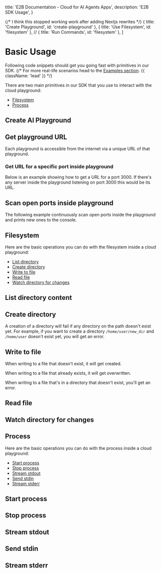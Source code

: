   title: 'E2B Documentation - Cloud for AI Agents Apps',
  description: 'E2B SDK Usage',
}

{/* I think this stopped working work after adding Nextjs rewrites */}
  { title: 'Create Playground', id: 'create-playground' },
  { title: 'Use Filesystem', id: 'filesystem' },
  // { title: 'Run Commands', id: 'filesystem' },
]


# Basic Usage
Following code snippets should get you going fast with primitives in our SDK.
{/* For more real-life scenarios head to the [Examples section](./examples/overview). {{ className: 'lead' }} */}

There are two main primitives in our SDK that you use to interact with the cloud playground:
- [Filesystem](/getting-started/basics#filesystem)
- [Process](/getting-started/basics#process)

## Create AI Playground

<CodeGroupAutoload path="basics/init" isRunnable={false} />


## Get playground URL
Each playground is accessible from the internet via a unique URL of that playground.

<CodeGroupAutoload path="basics/get_url" isRunnable={true} />

### Get URL for a specific port inside playground
Below is an example showing how to get a URL for a port 3000. If there's any server inside the playground listening on port 3000 this would be its URL.

<CodeGroupAutoload path="basics/get_url_port" isRunnable={true} />

## Scan open ports inside playground
The following example continuously scan open ports inside the playground and prints new ones to the console.

<CodeGroupAutoload path="basics/scan_ports" isRunnable={true} />


## Filesystem

Here are the basic operations you can do with the filesystem inside a cloud playground:
- [List directory](/getting-started/basics#list-directory-content)
- [Create directory](/getting-started/basics#create-directory)
- [Write to file](/getting-started/basics#write-to-file)
- [Read file](/getting-started/basics#read-file)
- [Watch directory for changes](/getting-started/basics#watch-directory-for-changes)


## List directory content
<CodeGroupAutoload path="basics/fs_ls" isRunnable={true} />

## Create directory

A creation of a directory will fail if any directory on the path doesn't exist yet.
For example, if you want to create a directory `/home/user/new_dir` and `/home/user` doesn't exist yet, you will get an error.

<CodeGroupAutoload path="basics/fs_mkdir" isRunnable={false} />

## Write to file
When writing to a file that doesn't exist, it will get created.

When writing to a file that already exists, it will get overwritten.

When writing to a file that's in a directory that doesn't exist, you'll get an error.

<CodeGroupAutoload path="basics/fs_write" isRunnable={false} />

## Read file
<CodeGroupAutoload path="basics/fs_read" isRunnable={true} />

## Watch directory for changes
<CodeGroupAutoload path="basics/fs_watch" isRunnable={false} />


## Process
Here are the basic operations you can do with the process inside a cloud playground:
- [Start process](/getting-started/basics#start-process)
- [Stop process](/getting-started/basics#stop-process)
- [Stream stdout](/getting-started/basics#stream-stdout)
- [Send stdin](/getting-started/basics#send-stdin)
- [Stream stderr](/getting-started/basics#stream-stderr)

## Start process
<CodeGroupAutoload path="basics/process_start" isRunnable={true} />

## Stop process
<CodeGroupAutoload path="basics/process_stop" isRunnable={false} />

## Stream stdout
<CodeGroupAutoload path="basics/process_stream_stdout" isRunnable={false} />

## Send stdin
<CodeGroupAutoload path="basics/process_write_stdin" isRunnable={true} />

## Stream stderr
<CodeGroupAutoload path="basics/process_stream_stderr" isRunnable={false} />
